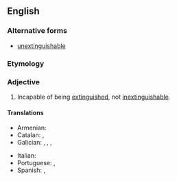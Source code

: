 ==English==

===Alternative forms===
* [[unextinguishable]] {{q|obsolete}} 

===Etymology===
{{prefix|en|in|extinguishable}}

===Adjective===
{{en-adj}}

# Incapable of being [[extinguish]]ed, not [[inextinguishable]].


====Translations====
{{trans-top|incapable of being extinguished}}
* Armenian: {{t+|hy|անշեջ}}
* Catalan: {{t|ca|inextingible}}, {{t|ca|inapagable}}
* Galician: {{t+|gl|inapagable}}, {{t+|gl|inapagábel}}, {{t+|gl|inextinguible}}, {{t+|gl|inextinguíbel}}
{{trans-mid}}
* Italian: {{t|it|inestinguibile}}
* Portuguese: {{t+|pt|inextinguível}}, {{t|pt|inapagável}}
* Spanish: {{t+|es|inextinguible}}, {{t+|es|inapagable}}
{{trans-bottom}}